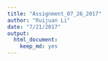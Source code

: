 ```yaml
---
title: "Assignment_07_26_2017"
author: "Ruijuan Li"
date: "7/21/2017"
output: 
  html_document: 
    keep_md: yes
---
```



